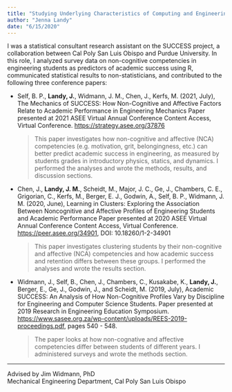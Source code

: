 ```yaml
---
title: "Studying Underlying Characteristics of Computing and Engineering Student Success (SUCCESS)"
author: "Jenna Landy"
date: "6/15/2020"
---
```


I was a statistical consultant research assistant on the SUCCESS project, a collaboration between Cal Poly San Luis Obispo and Purdue University. In this role, I analyzed survey data on non-cognitive competencies in engineering students as predictors of academic success using R, communicated statistical results to non-statisticians, and contributed to the following three conference papers:

-   Self, B. P., **Landy, J.**, Widmann, J. M., Chen, J., Kerfs, M. (2021, July), The Mechanics of SUCCESS: How Non-Cognitive and Affective Factors Relate to Academic Performance in Engineering Mechanics Paper presented at 2021 ASEE Virtual Annual Conference Content Access, Virtual Conference. <https://strategy.asee.org/37876>

    > This paper investigates how non-cognitive and affective (NCA) competencies (e.g. motivation, grit, belongingness, etc.) can better predict academic success in engineering, as measured by students grades in introductory physics, statics, and dynamics. I performed the analyses and wrote the methods, results, and discussion sections.

-   Chen, J., **Landy, J. M.**, Scheidt, M., Major, J. C., Ge, J., Chambers, C. E., Grigorian, C., Kerfs, M., Berger, E. J., Godwin, A., Self, B. P., Widmann, J. M. (2020, June), Learning in Clusters: Exploring the Association Between Noncognitive and Affective Profiles of Engineering Students and Academic Performance Paper presented at 2020 ASEE Virtual Annual Conference Content Access, Virtual Conference. <https://peer.asee.org/34901>, DOI: 10.18260/1-2-34901

    > This paper investigates clustering students by their non-cognitive and affective (NCA) competencies and how academic success and retention differs between these groups. I performed the analyses and wrote the results section.

-   Widmann, J., Self, B., Chen, J., Chambers, C., Kusakabe, K., **Landy, J.**, Berger, E., Ge, J., Godwin, J., and Scheidt, M. (2019, July), Academic SUCCESS: An Analysis of How Non-Cognitive Profiles Vary by Discipline for Engineering and Computer Science Students. Paper presented at 2019 Research in Engineering Education Symposium. <https://www.sasee.org.za/wp-content/uploads/REES-2019-proceedings.pdf>, pages 540 - 548.

    > The paper looks at how non-cognative and affective competencies differ between students of different years. I administered surveys and wrote the methods section.

------------------------------------------------------------------------

Advised by Jim Widmann, PhD\
Mechanical Engineering Department, Cal Poly San Luis Obispo
